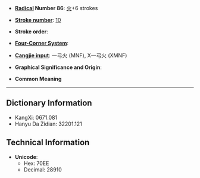 * '''[[Wiktionary:Chinese radical index| Radical]] Number 86''': [[Wiktionary:Chinese radical index 火|火]]+6 strokes

* '''[[Wiktionary:Chinese total strokes index|Stroke number]]''': [[Wiktionary:Chinese total strokes index 10|10]]

* '''Stroke order''': 

* '''[[Wiktionary:Chinese four corner index|Four-Corner System]]''': 

* '''[[Wiktionary:Chinese Cangjie index|Cangjie input]]''': 一弓火 (MNF), X一弓火 (XMNF)

* '''Graphical Significance and Origin''': 

* '''Common Meaning'''

----

== Dictionary Information ==

* KangXi: 0671.081
* Hanyu Da Zidian: 32201.121

== Technical Information ==

* '''Unicode''':
** Hex: 70EE
** Decimal: 28910